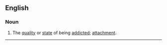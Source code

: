 ==English==

===Noun===
#The [[quality]] or [[state]] of being [[addict]]ed; [[attachment]].


----
{{webster}}